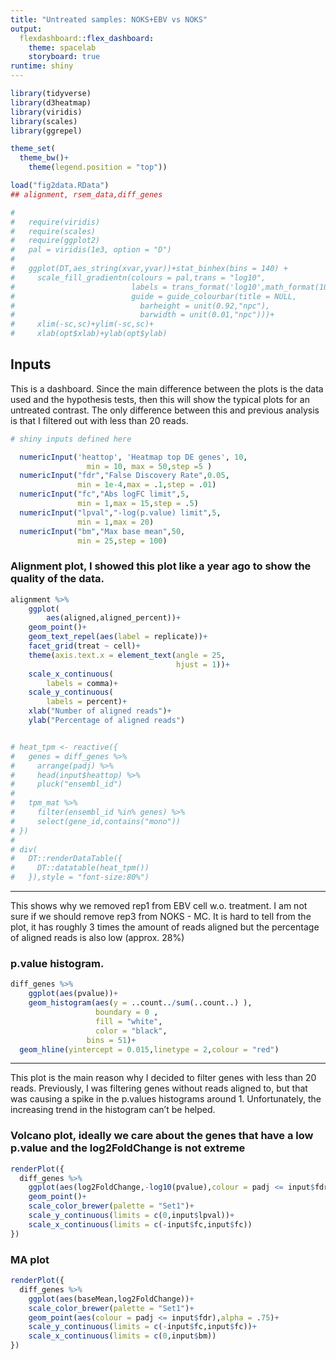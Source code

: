 ```yaml
---
title: "Untreated samples: NOKS+EBV vs NOKS"
output: 
  flexdashboard::flex_dashboard:
    theme: spacelab
    storyboard: true
runtime: shiny
---
```


```r

library(tidyverse)
library(d3heatmap)
library(viridis)
library(scales)
library(ggrepel)

theme_set(
  theme_bw()+
    theme(legend.position = "top"))

load("fig2data.RData") 
## alignment, rsem_data,diff_genes

# 
#   require(viridis)
#   require(scales)
#   require(ggplot2)
#   pal = viridis(1e3, option = "D")
#   
#   ggplot(DT,aes_string(xvar,yvar))+stat_binhex(bins = 140) +
#     scale_fill_gradientn(colours = pal,trans = "log10",
#                          labels = trans_format('log10',math_format(10^.x)),
#                          guide = guide_colourbar(title = NULL,
#                            barheight = unit(0.92,"npc"),
#                            barwidth = unit(0.01,"npc")))+
#     xlim(-sc,sc)+ylim(-sc,sc)+
#     xlab(opt$xlab)+ylab(opt$ylab)

```

Inputs {.sidebar}
-------------------------------------

This is a dashboard. Since the main difference between the plots is the data used and the hypothesis tests, then this will show the typical plots for an untreated contrast. The only difference between this and previous analysis is that I filtered out with less than 20 reads.

```r
# shiny inputs defined here

  numericInput('heattop', 'Heatmap top DE genes', 10,
                 min = 10, max = 50,step =5 )
  numericInput("fdr","False Discovery Rate",0.05,
               min = 1e-4,max = .1,step = .01)
  numericInput("fc","Abs logFC limit",5,
               min = 1,max = 15,step = .5)
  numericInput("lpval","-log(p.value) limit",5,
               min = 1,max = 20)  
  numericInput("bm","Max base mean",50,
               min = 25,step = 100)

```

### Alignment plot, I showed this plot like a year ago to show the quality of the data. 

```r

alignment %>% 
    ggplot(
        aes(aligned,aligned_percent))+
    geom_point()+
    geom_text_repel(aes(label = replicate))+
    facet_grid(treat ~ cell)+
    theme(axis.text.x = element_text(angle = 25,
                                     hjust = 1))+
    scale_x_continuous(
        labels = comma)+
    scale_y_continuous(
        labels = percent)+
    xlab("Number of aligned reads")+
    ylab("Percentage of aligned reads")


# heat_tpm <- reactive({
#   genes = diff_genes %>% 
#     arrange(padj) %>% 
#     head(input$heattop) %>% 
#     pluck("ensembl_id")
#   
#   tpm_mat %>% 
#     filter(ensembl_id %in% genes) %>% 
#     select(gene_id,contains("mono"))
# })
# 
# div(
#   DT::renderDataTable({
#     DT::datatable(heat_tpm())
#   }),style = "font-size:80%")
```

***
This shows why we removed rep1 from EBV cell w.o. treatment. I am not sure if we should remove rep3 from NOKS - MC. It is hard to tell from the plot, it has roughly 3 times the amount of reads aligned but the percentage of aligned reads is also low (approx. 28%)


### p.value histogram. 


```r

diff_genes %>% 
    ggplot(aes(pvalue))+
    geom_histogram(aes(y = ..count../sum(..count..) ),
                   boundary = 0 , 
                   fill = "white",
                   color = "black",
                 bins = 51)+
  geom_hline(yintercept = 0.015,linetype = 2,colour = "red")

```    

***
This plot is the main reason why I decided to filter genes with less than 20 reads. Previously, I was filtering genes without reads aligned to, but that was causing a spike in the p.values histograms around 1. Unfortunately, the increasing trend in the histogram can't be helped. 


### Volcano plot, ideally we care about the genes that have a low p.value and the log2FoldChange is not extreme

```r

renderPlot({
  diff_genes %>% 
    ggplot(aes(log2FoldChange,-log10(pvalue),colour = padj <= input$fdr))+
    geom_point()+
    scale_color_brewer(palette = "Set1")+
    scale_y_continuous(limits = c(0,input$lpval))+
    scale_x_continuous(limits = c(-input$fc,input$fc))
})

```


### MA plot

```r

renderPlot({
  diff_genes %>% 
    ggplot(aes(baseMean,log2FoldChange))+
    scale_color_brewer(palette = "Set1")+
    geom_point(aes(colour = padj <= input$fdr),alpha = .75)+
    scale_y_continuous(limits = c(-input$fc,input$fc))+
    scale_x_continuous(limits = c(0,input$bm))
})

```







